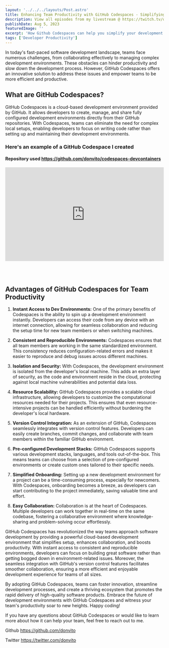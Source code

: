 ```yaml
---
layout: '../../../layouts/Post.astro'
title: Enhancing Team Productivity with GitHub Codespaces - Simplifying Dev Environments
description: View all episodes from my livestream @ https://twitch.tv/donvitocodes
publishDate: Aug 5, 2023
featuredImage: ''
excerpt: 'How Github Codespaces can help you simplify your development environment and enhance your team productivity.'
tags: ['Developer Productivity']
---
```



In today's fast-paced software development landscape, teams face numerous challenges, from collaborating effectively to managing complex development environments. These obstacles can hinder productivity and slow down the development process. However, GitHub Codespaces offers an innovative solution to address these issues and empower teams to be more efficient and productive.

## What are GitHub Codespaces?

GitHub Codespaces is a cloud-based development environment provided by GitHub. It allows developers to create, manage, and share fully configured development environments directly from their GitHub repositories. With Codespaces, teams can eliminate the need for complex local setups, enabling developers to focus on writing code rather than setting up and maintaining their development environments.

### Here's an example of a GitHub Codespace I created
#### Repository used https://github.com/donvito/codespaces-devcontainers
<div style="position: relative; padding-bottom: 59.08096280087527%; height: 0;"><iframe src="https://www.loom.com/embed/27c1da78ed5140b4977e9dee16f0787d?sid=a226390d-92fb-4c5b-af13-f02c4ce534ee" frameborder="0" webkitallowfullscreen mozallowfullscreen allowfullscreen style="position: absolute; top: 0; left: 0; width: 100%; height: 100%;"></iframe></div>

<br/><br/>

## Advantages of GitHub Codespaces for Team Productivity

1. **Instant Access to Dev Environments:** One of the primary benefits of Codespaces is the ability to spin up a development environment instantly. Developers can access their code from any device with an internet connection, allowing for seamless collaboration and reducing the setup time for new team members or when switching machines.

2. **Consistent and Reproducible Environments:** Codespaces ensures that all team members are working in the same standardized environment. This consistency reduces configuration-related errors and makes it easier to reproduce and debug issues across different machines.

3. **Isolation and Security:** With Codespaces, the development environment is isolated from the developer's local machine. This adds an extra layer of security, as the code and environment reside in the cloud, protecting against local machine vulnerabilities and potential data loss.

4. **Resource Scalability:** GitHub Codespaces provides a scalable cloud infrastructure, allowing developers to customize the computational resources needed for their projects. This ensures that even resource-intensive projects can be handled efficiently without burdening the developer's local hardware.

5. **Version Control Integration:** As an extension of GitHub, Codespaces seamlessly integrates with version control features. Developers can easily create branches, commit changes, and collaborate with team members within the familiar GitHub environment.

6. **Pre-configured Development Stacks:** GitHub Codespaces supports various development stacks, languages, and tools out-of-the-box. This means teams can choose from a selection of pre-configured environments or create custom ones tailored to their specific needs.

7. **Simplified Onboarding:** Setting up a new development environment for a project can be a time-consuming process, especially for newcomers. With Codespaces, onboarding becomes a breeze, as developers can start contributing to the project immediately, saving valuable time and effort.

8. **Easy Collaboration:** Collaboration is at the heart of Codespaces. Multiple developers can work together in real-time on the same codebase, fostering a collaborative environment where knowledge-sharing and problem-solving occur effortlessly.


GitHub Codespaces has revolutionized the way teams approach software development by providing a powerful cloud-based development environment that simplifies setup, enhances collaboration, and boosts productivity. With instant access to consistent and reproducible environments, developers can focus on building great software rather than getting bogged down in environment-related issues. Moreover, the seamless integration with GitHub's version control features facilitates smoother collaboration, ensuring a more efficient and enjoyable development experience for teams of all sizes.

By adopting GitHub Codespaces, teams can foster innovation, streamline development processes, and create a thriving ecosystem that promotes the rapid delivery of high-quality software products. Embrace the future of development environments with GitHub Codespaces and witness your team's productivity soar to new heights. Happy coding!

If you have any questions about GitHub Codespaces or would like to learn more about how it can help your team, feel free to reach out to me.

 Github https://github.com/donvito
 
 Twitter https://twitter.com/donvito